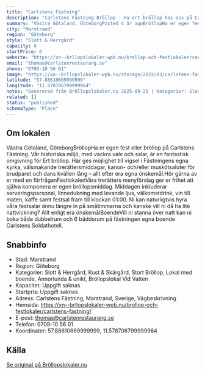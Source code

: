 ```yaml
---
title: "Carlstens Fästning"
description: "Carlstens Fästning Bröllop - Ha ert bröllop hos oss på Carlstens Fästning. Se vår Bröllopslokal. Skicka gärna en förfrågan så hjälper vi Er!"
summary: "Västra Götaland, GöteborgPosted 4 år agoBröllopHa er egen fest eller bröllop på Carlstens Fästning. Vår historiska miljö, med vackra valv och salar, är en fantastisk omgivning för Ert bröllop. Här…"
city: "Marstrand"
region: "Göteborg"
style: "Slott & Herrgård"
capacity: 0
startPrice: 0
website: "https://xn--brllopslokaler-wpb.nu/brollop-och-festlokaler/carlstens-fastning/"
email: "thomas@carlstenrestaurang.se"
phone: "0709-10 56 01"
image: "https://xn--brllopslokaler-wpb.nu/storage/2022/03/carlstens-fastning-brollop-brollopslokal-festlokalvisningsbild.webp"
latitude: "57.88610669999999"
longitude: "11.578706799999964"
notes: "Genererad från Bröllopslokaler.nu 2025-09-25 | Kategorier: Slott & Herrgård, Kust & Skärgård, Stort Bröllop, Lokal med boende, Annorlunda & unikt, Bröllopslokal Vid Vatten"
related: []
status: "published"
schemaType: "Place"
---
```


## Om lokalen

Västra Götaland, GöteborgBröllopHa er egen fest eller bröllop på Carlstens Fästning. Vår historiska miljö, med vackra valv och salar, är en fantastisk omgivning för Ert bröllop. Här ges möjlighet till vigsel i Fästningens egna kyrka, välsmakande trerättersmiddagar, kanon- och/eller muskötsaluter för brudparet och dans kvällen lång – allt efter era egna önskemål.Hör gärna av er med en förfråganFestlokalenVåra trerätters menyförslag ger er frihet att själva komponera er egen bröllopsmiddag. Middagen inkluderar serveringspersonal, linnedukning med levande ljus, välkomstdrink, vin till maten, kaffe samt festsal fram till klockan 01:00. Ni kan naturligtvis hyra våra festsalar ännu längre in på småtimmarna och kanske vill ni då ha lite nattvickning? Allt enligt era önskemålBoendeVill ni stanna över natt kan ni boka både dubbelrum och 6 bäddsrum på fästningen egna boende Carlstens Soldathotell.

## Snabbinfo

- Stad: Marstrand
- Region: Göteborg
- Kategorier: Slott & Herrgård, Kust & Skärgård, Stort Bröllop, Lokal med boende, Annorlunda & unikt, Bröllopslokal Vid Vatten
- Kapacitet: Uppgift saknas
- Startpris: Uppgift saknas
- Adress: Carlstens Fästning, Marstrand, Sverige, Vägbeskrivning
- Hemsida: https://xn--brllopslokaler-wpb.nu/brollop-och-festlokaler/carlstens-fastning/
- E-post: thomas@carlstenrestaurang.se
- Telefon: 0709-10 56 01
- Koordinater: 57.88610669999999, 11.578706799999964

## Källa

[Se original på Bröllopslokaler.nu](https://xn--brllopslokaler-wpb.nu/brollop-och-festlokaler/carlstens-fastning/)
